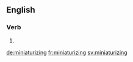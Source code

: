 ==English==

===Verb===
{{head|en}}

# {{present participle of|miniaturize|lang=en}}

[[de:miniaturizing]]
[[fr:miniaturizing]]
[[sv:miniaturizing]]